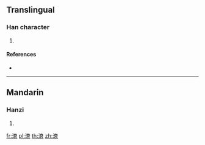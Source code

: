 {{character info/new}}
==Translingual==

===Han character===
{{Han char|rn=85|rad=水|as=10|sn=13|four=30132|canj=EYWV,XEYWV|ids=⿰氵衰}}

# {{defn|Han|sort=水10}}

====References====
* {{Han ref|kx=0643.160|dkj=18045|hdz=31704.020|uh=6ED6|ud=28374|bh=DE44|bd=56900}}

----

==Mandarin==

===Hanzi===
{{cmn-hanzi|pin=[[suī]] ([[sui1]])|wg=sui<sup>1</sup>}}

# {{defn|lang=cmn|sort=水10}}

[[fr:滖]]
[[pl:滖]]
[[th:滖]]
[[zh:滖]]